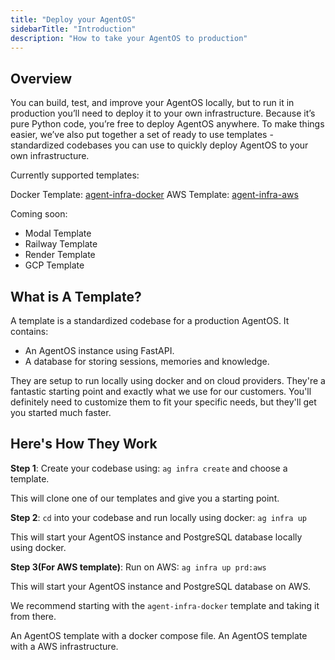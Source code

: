 ```yaml
---
title: "Deploy your AgentOS"
sidebarTitle: "Introduction"
description: "How to take your AgentOS to production"
---
```


## Overview

You can build, test, and improve your AgentOS locally, but to run it in production you’ll need to deploy it to your own infrastructure. Because it’s pure Python code, you’re free to deploy AgentOS anywhere. To make things easier, we’ve also put together a set of ready to use templates - standardized codebases you can use to quickly deploy AgentOS to your own infrastructure.

Currently supported templates:

Docker Template: [agent-infra-docker](https://github.com/agentos-ai/agent-infra-docker)
AWS Template: [agent-infra-aws](https://github.com/agentos-ai/agent-infra-aws)

Coming soon:

- Modal Template
- Railway Template
- Render Template
- GCP Template

## What is A Template?

A template is a standardized codebase for a production AgentOS. It contains:

- An AgentOS instance using FastAPI.
- A database for storing sessions, memories and knowledge.

They are setup to run locally using docker and on cloud providers. They're a fantastic starting point and exactly what we use for our customers. You'll definitely need to customize them to fit your specific needs, but they'll get you started much faster.

## Here's How They Work

**Step 1**: Create your codebase using: `ag infra create` and choose a template.

This will clone one of our templates and give you a starting point.

**Step 2**: `cd` into your codebase and run locally using docker: `ag infra up`

This will start your AgentOS instance and PostgreSQL database locally using docker.

**Step 3(For AWS template)**: Run on AWS: `ag infra up prd:aws`

This will start your AgentOS instance and PostgreSQL database on AWS.

We recommend starting with the `agent-infra-docker` template and taking it from there.

<CardGroup cols={2}>
  <Card
    title="Agent Infra Docker "
    icon="server"
    href="/templates/agent-infra-docker/local"
  >
    An AgentOS template with a docker compose file.
  </Card>
  <Card
    title="Agent Infra AWS"
    icon="server"
    href="/templates/agent-infra-aws/local"
  >
    An AgentOS template with a AWS infrastructure.
  </Card>
</CardGroup>
